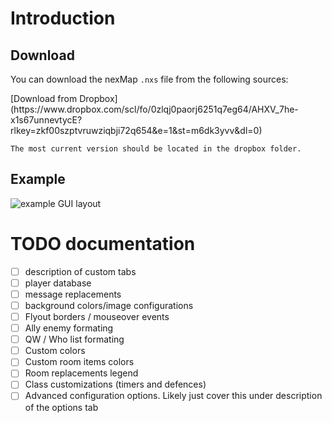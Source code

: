 # Introduction

## Download

You can download the nexMap `.nxs` file from the following sources:

<Tabs>
  <TabItem value="dropbox" label="Dropbox">
    [Download from
    Dropbox](https://www.dropbox.com/scl/fo/0zlqj0paorj6251q7eg64/AHXV_7he-x1s67unnevtycE?rlkey=zkf00szptvruwziqbji72q654&e=1&st=m6dk3yvv&dl=0)

    The most current version should be located in the dropbox folder.

  </TabItem>
</Tabs>

## Example

![example GUI layout](./images/exampleGui.png)

# TODO documentation

- [ ] description of custom tabs
- [ ] player database
- [ ] message replacements
- [ ] background colors/image configurations
- [ ] Flyout borders / mouseover events
- [ ] Ally enemy formating
- [ ] QW / Who list formating
- [ ] Custom colors
- [ ] Custom room items colors
- [ ] Room replacements legend
- [ ] Class customizations (timers and defences)
- [ ] Advanced configuration options. Likely just cover this under description of the options tab
